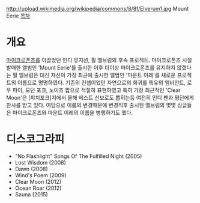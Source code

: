 http://upload.wikimedia.org/wikipedia/commons/8/8f/Elverum1.jpg
Mount Eerie
[[목차]]
= 개요 =
[[마이크로폰즈]]를 이끌었던 인디 뮤지션, 필 엘브럼의 후속 프로젝트.
마이크로폰즈 시절 발매한 앨범인 'Mount Eerie'를 출시한 이후 더이상 마이크로폰즈를 유지하지 않겠다는 필 엘브럼은 대신 자신이 가장 최근에 출시한 앨범인 '마운트 이레'를 새로운 프로젝트의 이름으로 명명하였다. 기존의 컨셉이었던 자연으로의 회귀를 특유의 앰비언트, 로우 파이, 모던 포크, 노이즈 팝으로 적절히 표현하였고 특히 가장 최근작인 'Clear Moon'은 [피치포크]지에서 올해 베스트 신보로도 뽑히는등 여전히 인디 팬과 평단에게 찬사를 받고 있다. 여담으로 이름의 변경때문에 변경직후 출시된 엘브럼의 몇몇 싱글들은 마이크로폰즈와 마운트 이레의 이름을 병행하기도 했다.
= 디스코그라피 =
* "No Flashlight" Songs Of The Fulfilled Night (2005)
* Lost Wisdom (2008)
* Dawn (2008)
* Wind's Poem (2009)
* Clear Moon (2012)
* Ocean Roar (2012)
* Sauna (2015)

